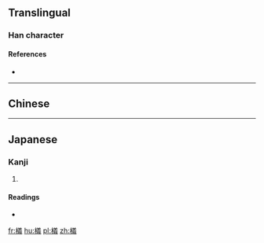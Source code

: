 ==Translingual==

===Han character===
{{Han char|rn=75|rad=木|as=13|sn=17|four=48953|canj=DTGI}}

====References====
* {{Han ref|kx=0557.250|dkj=15690|dj=0947.020|hdz=21305.040|uh=6AA5|ud=27301|bh=ECF6|bd=60662}}

----

==Chinese==
{{zh-see|艤|v}}

----

==Japanese==

===Kanji===
{{ja-kanji|grade=|rs=木13}}

# {{defn|lang=ja|sort=木13}}

====Readings====
* {{ja-readings|on=[[ぎ]] (gi), [[が]] (ga)|kun=}}

[[fr:檥]]
[[hu:檥]]
[[pl:檥]]
[[zh:檥]]
